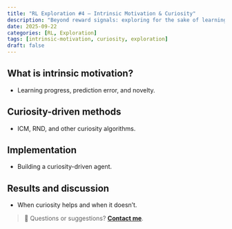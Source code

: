 ```yaml
---
title: "RL Exploration #4 — Intrinsic Motivation & Curiosity"
description: "Beyond reward signals: exploring for the sake of learning."
date: 2025-09-22
categories: [RL, Exploration]
tags: [intrinsic-motivation, curiosity, exploration]
draft: false
---
```


## What is intrinsic motivation?

- Learning progress, prediction error, and novelty.

## Curiosity-driven methods

- ICM, RND, and other curiosity algorithms.

## Implementation

- Building a curiosity-driven agent.

## Results and discussion

- When curiosity helps and when it doesn't.

> 💬 Questions or suggestions? **[Contact me](../../../contact.qmd)**. 